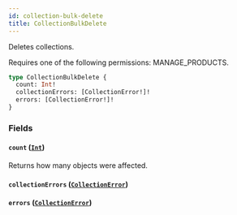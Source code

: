 ```yaml
---
id: collection-bulk-delete
title: CollectionBulkDelete
---
```



Deletes collections. 

Requires one of the following permissions: MANAGE_PRODUCTS.

```graphql
type CollectionBulkDelete {
  count: Int!
  collectionErrors: [CollectionError!]!
  errors: [CollectionError!]!
}
```


### Fields

#### `count` ([`Int`](../../../developer/api-reference/scalars/int))

Returns how many objects were affected.


#### `collectionErrors` ([`CollectionError`](../../../developer/api-reference/objects/collection-error))




#### `errors` ([`CollectionError`](../../../developer/api-reference/objects/collection-error))







